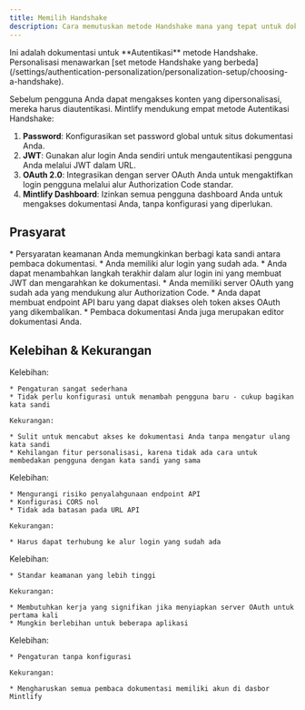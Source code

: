 ```yaml
---
title: Memilih Handshake
description: Cara memutuskan metode Handshake mana yang tepat untuk dokumentasi Anda
---
```


<Info>
  Ini adalah dokumentasi untuk **Autentikasi** metode Handshake. Personalisasi menawarkan [set metode Handshake yang berbeda](/settings/authentication-personalization/personalization-setup/choosing-a-handshake).
</Info>

Sebelum pengguna Anda dapat mengakses konten yang dipersonalisasi, mereka harus diautentikasi. Mintlify mendukung empat metode Autentikasi Handshake:

1. **Password**: Konfigurasikan set password global untuk situs dokumentasi Anda.
2. **JWT**: Gunakan alur login Anda sendiri untuk mengautentikasi pengguna Anda melalui JWT dalam URL.
3. **OAuth 2.0**: Integrasikan dengan server OAuth Anda untuk mengaktifkan login pengguna melalui alur Authorization Code standar.
4. **Mintlify Dashboard**: Izinkan semua pengguna dashboard Anda untuk mengakses dokumentasi Anda, tanpa konfigurasi yang diperlukan.

## Prasyarat

<Tabs>
  <Tab title="Password">
    * Persyaratan keamanan Anda memungkinkan berbagi kata sandi antara pembaca dokumentasi.
  </Tab>

  <Tab title="JWT">
    * Anda memiliki alur login yang sudah ada.
    * Anda dapat menambahkan langkah terakhir dalam alur login ini yang membuat JWT dan mengarahkan ke dokumentasi.
  </Tab>

  <Tab title="OAuth 2.0">
    * Anda memiliki server OAuth yang sudah ada yang mendukung alur Authorization Code.
    * Anda dapat membuat endpoint API baru yang dapat diakses oleh token akses OAuth yang dikembalikan.
  </Tab>

  <Tab title="Mintlify Dashboard">
    * Pembaca dokumentasi Anda juga merupakan editor dokumentasi Anda.
  </Tab>
</Tabs>

## Kelebihan & Kekurangan

<Tabs>
  <Tab title="Password">
    Kelebihan:

    * Pengaturan sangat sederhana
    * Tidak perlu konfigurasi untuk menambah pengguna baru - cukup bagikan kata sandi

    Kekurangan:

    * Sulit untuk mencabut akses ke dokumentasi Anda tanpa mengatur ulang kata sandi
    * Kehilangan fitur personalisasi, karena tidak ada cara untuk membedakan pengguna dengan kata sandi yang sama
  </Tab>

  <Tab title="JWT">
    Kelebihan:

    * Mengurangi risiko penyalahgunaan endpoint API
    * Konfigurasi CORS nol
    * Tidak ada batasan pada URL API

    Kekurangan:

    * Harus dapat terhubung ke alur login yang sudah ada
  </Tab>

  <Tab title="OAuth 2.0">
    Kelebihan:

    * Standar keamanan yang lebih tinggi

    Kekurangan:

    * Membutuhkan kerja yang signifikan jika menyiapkan server OAuth untuk pertama kali
    * Mungkin berlebihan untuk beberapa aplikasi
  </Tab>

  <Tab title="Mintlify Dashboard">
    Kelebihan:

    * Pengaturan tanpa konfigurasi

    Kekurangan:

    * Mengharuskan semua pembaca dokumentasi memiliki akun di dasbor Mintlify
  </Tab>
</Tabs>
